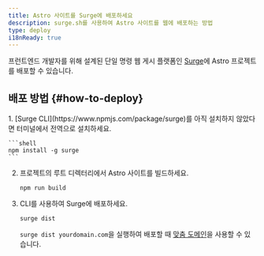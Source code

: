 ```yaml
---
title: Astro 사이트를 Surge에 배포하세요
description: surge.sh를 사용하여 Astro 사이트를 웹에 배포하는 방법
type: deploy
i18nReady: true
---
```


프런트엔드 개발자를 위해 설계된 단일 명령 웹 게시 플랫폼인 [Surge](https://surge.sh/)에 Astro 프로젝트를 배포할 수 있습니다.

## 배포 방법 \{#how-to-deploy\}

<Steps>
1. [Surge CLI](https://www.npmjs.com/package/surge)를 아직 설치하지 않았다면 터미널에서 전역으로 설치하세요.

    ```shell
    npm install -g surge
    ```

2. 프로젝트의 루트 디렉터리에서 Astro 사이트를 빌드하세요.

    ```shell
    npm run build
    ```

3. CLI를 사용하여 Surge에 배포하세요.

    ```shell
    surge dist
    ```

    `surge dist yourdomain.com`을 실행하여 배포할 때 [맞춤 도메인](http://surge.sh/help/adding-a-custom-domain)을 사용할 수 있습니다.
</Steps>
